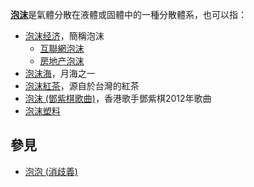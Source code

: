 '''[[泡沫|泡沫]]'''是氣體分散在液體或固體中的一種分散體系，也可以指：
*[[泡沫经济|泡沫经济]]，簡稱泡沫
**[[互聯網泡沫|互聯網泡沫]]
**[[房地产泡沫|房地产泡沫]]
*[[泡沫海|泡沫海]]，月海之一
*[[泡沫紅茶|泡沫紅茶]]，源自於台灣的紅茶
*[[泡沫_(鄧紫棋歌曲)|泡沫 (鄧紫棋歌曲)]]，香港歌手鄧紫棋2012年歌曲
*[[泡沫塑料|泡沫塑料]]

==參見==
*[[泡泡_(消歧義)|泡泡 (消歧義)]]

{{disambig|Cat=二字消歧义|P}}